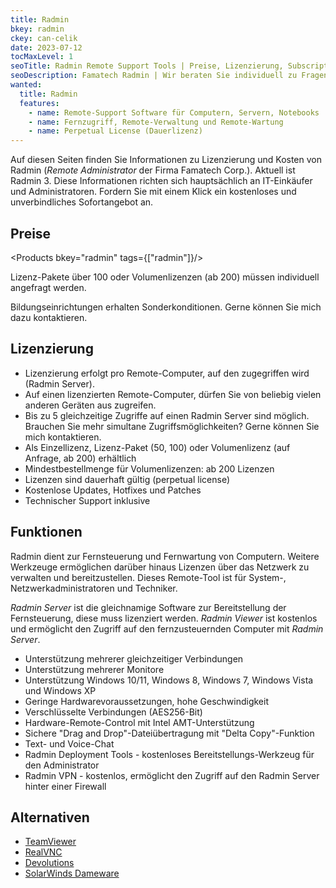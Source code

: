 ```yaml
---
title: Radmin
bkey: radmin
ckey: can-celik
date: 2023-07-12
tocMaxLevel: 1
seoTitle: Radmin Remote Support Tools | Preise, Lizenzierung, Subscriptions
seoDescription: Famatech Radmin | Wir beraten Sie individuell zu Fragen bei Lizenzierung und Kosten.
wanted:
  title: Radmin
  features:
    - name: Remote-Support Software für Computern, Servern, Notebooks
    - name: Fernzugriff, Remote-Verwaltung und Remote-Wartung
    - name: Perpetual License (Dauerlizenz)
---
```



<Intro>

Auf diesen Seiten finden Sie Informationen zu Lizenzierung und Kosten von Radmin (*Remote Administrator* der Firma Famatech Corp.). Aktuell ist Radmin 3.
Diese Informationen richten sich hauptsächlich an IT-Einkäufer und Administratoren.
Fordern Sie mit einem Klick ein kostenloses und unverbindliches Sofortangebot an.

</Intro>

<TOC />


## Preise

<Products bkey="radmin" tags={["radmin"]}/>

<GetInTouch>

Lizenz-Pakete über 100 oder Volumenlizenzen (ab 200) müssen individuell angefragt werden.

Bildungseinrichtungen erhalten Sonderkonditionen. Gerne können Sie mich dazu kontaktieren.

</GetInTouch>


## Lizenzierung

<ArrowList>

- Lizenzierung erfolgt pro Remote-Computer, auf den zugegriffen wird (Radmin Server).
- Auf einen lizenzierten Remote-Computer, dürfen Sie von beliebig vielen anderen Geräten aus zugreifen.
- Bis zu 5 gleichzeitige Zugriffe auf einen Radmin Server sind möglich. Brauchen Sie mehr simultane Zugriffsmöglichkeiten? Gerne können Sie mich kontaktieren.
- Als Einzellizenz, Lizenz-Paket (50, 100) oder Volumenlizenz (auf Anfrage, ab 200) erhältlich
- Mindestbestellmenge für Volumenlizenzen: ab 200 Lizenzen
- Lizenzen sind dauerhaft gültig (perpetual license)
- Kostenlose Updates, Hotfixes und Patches
- Technischer Support inklusive

</ArrowList>


## Funktionen

Radmin dient zur Fernsteuerung und Fernwartung von Computern.
Weitere Werkzeuge ermöglichen darüber hinaus Lizenzen über das Netzwerk zu verwalten und bereitzustellen.
Dieses Remote-Tool ist für System-, Netzwerkadministratoren und Techniker. <br />

*Radmin Server* ist die gleichnamige Software zur Bereitstellung der Fernsteuerung, diese muss lizenziert werden. *Radmin Viewer* ist kostenlos und ermöglicht den Zugriff auf den fernzusteuernden Computer mit *Radmin Server*.


<ArrowList>

- Unterstützung mehrerer gleichzeitiger Verbindungen
- Unterstützung mehrerer Monitore
- Unterstützung Windows 10/11, Windows 8, Windows 7, Windows Vista und Windows XP
- Geringe Hardwarevoraussetzungen, hohe Geschwindigkeit
- Verschlüsselte Verbindungen (AES256-Bit)
- Hardware-Remote-Control mit Intel AMT-Unterstützung
- Sichere "Drag and Drop"-Dateiübertragung mit "Delta Copy"-Funktion
- Text- und Voice-Chat
- Radmin Deployment Tools - kostenloses Bereitstellungs-Werkzeug für den Administrator
- Radmin VPN - kostenlos, ermöglicht den Zugriff auf den Radmin Server hinter einer Firewall

</ArrowList>


## Alternativen

<ArrowList>

- [TeamViewer](/hersteller/teamviewer/)
- [RealVNC](/hersteller/realvnc/)
- [Devolutions](/hersteller/devolutions/)
- [SolarWinds Dameware](/hersteller/solarwinds/dameware/)

</ArrowList>
